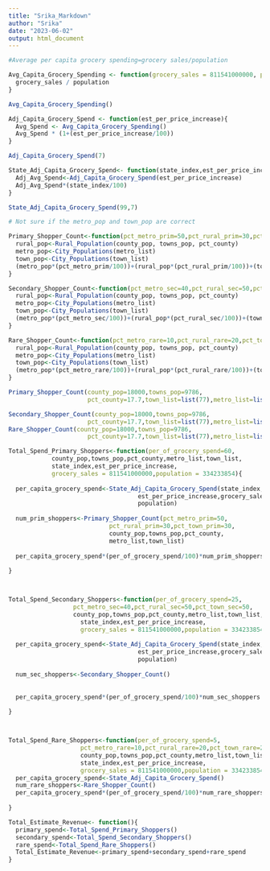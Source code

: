 ```yaml
---
title: "Srika_Markdown"
author: "Srika"
date: "2023-06-02"
output: html_document
---
```


```r
#Average per capita grocery spending=grocery sales/population
```

```r
Avg_Capita_Grocery_Spending <- function(grocery_sales = 811541000000, population = 334233854) {
  grocery_sales / population
}
```

```r
Avg_Capita_Grocery_Spending()
```

```r
Adj_Capita_Grocery_Spend <- function(est_per_price_increase){
  Avg_Spend <- Avg_Capita_Grocery_Spending()
  Avg_Spend * (1+(est_per_price_increase/100))
}
```

```r
Adj_Capita_Grocery_Spend(7)
```

```r
State_Adj_Capita_Grocery_Spend<- function(state_index,est_per_price_increase){
  Adj_Avg_Spend<-Adj_Capita_Grocery_Spend(est_per_price_increase)
  Adj_Avg_Spend*(state_index/100)
}
```

```r
State_Adj_Capita_Grocery_Spend(99,7)
```

```r
# Not sure if the metro_pop and town_pop are correct

Primary_Shopper_Count<-function(pct_metro_prim=50,pct_rural_prim=30,pct_town_prim=30,county_pop, towns_pop, pct_county,metro_list,town_list){
  rural_pop<-Rural_Population(county_pop, towns_pop, pct_county)
  metro_pop<-City_Populations(metro_list)
  town_pop<-City_Populations(town_list)
  (metro_pop*(pct_metro_prim/100))+(rural_pop*(pct_rural_prim/100))+(town_pop*(pct_town_prim/100))
}

Secondary_Shopper_Count<-function(pct_metro_sec=40,pct_rural_sec=50,pct_town_sec=50,county_pop, towns_pop, pct_county,metro_list,town_list){
  rural_pop<-Rural_Population(county_pop, towns_pop, pct_county)
  metro_pop<-City_Populations(metro_list)
  town_pop<-City_Populations(town_list)
  (metro_pop*(pct_metro_sec/100))+(rural_pop*(pct_rural_sec/100))+(town_pop*(pct_town_sec/100))
}

Rare_Shopper_Count<-function(pct_metro_rare=10,pct_rural_rare=20,pct_town_rare=20,county_pop, towns_pop, pct_county,metro_list,town_list){
  rural_pop<-Rural_Population(county_pop, towns_pop, pct_county)
  metro_pop<-City_Populations(metro_list)
  town_pop<-City_Populations(town_list)
  (metro_pop*(pct_metro_rare/100))+(rural_pop*(pct_rural_rare/100))+(town_pop*(pct_town_rare/100))
}
```


```r
Primary_Shopper_Count(county_pop=18000,towns_pop=9786,
                      pct_county=17.7,town_list=list(77),metro_list=list(2650))

Secondary_Shopper_Count(county_pop=18000,towns_pop=9786,
                      pct_county=17.7,town_list=list(77),metro_list=list(2650))
Rare_Shopper_Count(county_pop=18000,towns_pop=9786,
                      pct_county=17.7,town_list=list(77),metro_list=list(2650))
```


```r
Total_Spend_Primary_Shoppers<-function(per_of_grocery_spend=60,                      pct_metro_prim=50,pct_rural_prim=30,pct_town_prim=30,
            county_pop,towns_pop,pct_county,metro_list,town_list,
            state_index,est_per_price_increase,
            grocery_sales = 811541000000,population = 334233854){
  
  per_capita_grocery_spend<-State_Adj_Capita_Grocery_Spend(state_index,
                                    est_per_price_increase,grocery_sales,
                                    population)
  
  num_prim_shoppers<-Primary_Shopper_Count(pct_metro_prim=50,
                            pct_rural_prim=30,pct_town_prim=30,
                            county_pop,towns_pop,pct_county,
                            metro_list,town_list)
  
  per_capita_grocery_spend*(per_of_grocery_spend/100)*num_prim_shoppers
  
}



Total_Spend_Secondary_Shoppers<-function(per_of_grocery_spend=25,
                  pct_metro_sec=40,pct_rural_sec=50,pct_town_sec=50,
                  county_pop,towns_pop,pct_county,metro_list,town_list,
                    state_index,est_per_price_increase,
                    grocery_sales = 811541000000,population = 334233854){
 
  per_capita_grocery_spend<-State_Adj_Capita_Grocery_Spend(state_index,
                                    est_per_price_increase,grocery_sales,
                                    population)
 
  num_sec_shoppers<-Secondary_Shopper_Count()
  
  
  per_capita_grocery_spend*(per_of_grocery_spend/100)*num_sec_shoppers
 
}



Total_Spend_Rare_Shoppers<-function(per_of_grocery_spend=5,
                    pct_metro_rare=10,pct_rural_rare=20,pct_town_rare=20,
                    county_pop,towns_pop,pct_county,metro_list,town_list,
                    state_index,est_per_price_increase,
                    grocery_sales = 811541000000,population = 334233854){
  per_capita_grocery_spend<-State_Adj_Capita_Grocery_Spend()
  num_rare_shoppers<-Rare_Shopper_Count()
  per_capita_grocery_spend*(per_of_grocery_spend/100)*num_rare_shoppers
  
}
```

```r
Total_Estimate_Revenue<- function(){
  primary_spend<-Total_Spend_Primary_Shoppers()
  secondary_spend<-Total_Spend_Secondary_Shoppers()
  rare_spend<-Total_Spend_Rare_Shoppers()
  Total_Estimate_Revenue<-primary_spend+secondary_spend+rare_spend
}
```

